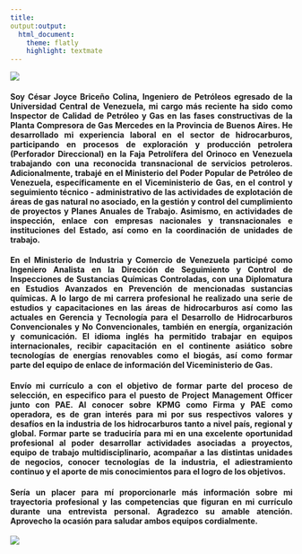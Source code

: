 ```yaml
---
title: 
output:output:
  html_document:
    theme: flatly
    highlight: textmate
---
```


<style>
body {
  text-align: justify;
}
</style>

![](IMA/presentacion.png)

#### Soy César Joyce Briceño Colina, Ingeniero de Petróleos egresado de la Universidad Central de Venezuela, mi cargo más reciente ha sido como Inspector de Calidad de Petróleo y Gas en las fases constructivas de la Planta Compresora de Gas Mercedes en la Provincia de Buenos Aires. He desarrollado mi experiencia laboral en el sector de hidrocarburos, participando en procesos de exploración y producción petrolera (Perforador Direccional) en la Faja Petrolífera del Orinoco en Venezuela trabajando con una reconocida transnacional de servicios petroleros. Adicionalmente, trabajé en el Ministerio del Poder Popular de Petróleo de Venezuela, específicamente en el Viceministerio de Gas, en el control y seguimiento técnico - administrativo de las actividades de explotación de áreas de gas natural no asociado, en la gestión y control del cumplimiento de proyectos y Planes Anuales de Trabajo. Asimismo, en actividades de inspección, enlace con empresas nacionales y transnacionales e instituciones del Estado, así como en la coordinación de unidades de trabajo.

#### En el Ministerio de Industria y Comercio de Venezuela participé como Ingeniero Analista  en la Dirección de Seguimiento y Control de Inspecciones de Sustancias Químicas Controladas, con una Diplomatura en Estudios Avanzados en Prevención de mencionadas sustancias químicas. A lo largo de mi carrera profesional he realizado una serie de estudios y capacitaciones en las áreas de hidrocarburos así como las actuales en Gerencia y Tecnología para el Desarrollo de Hidrocarburos Convencionales y No Convencionales, también en energía, organización y comunicación. El idioma inglés ha permitido trabajar en equipos internacionales, recibir capacitación en el continente asiático sobre tecnologías de energías renovables como el biogás, así como formar parte del equipo de enlace de información del Viceministerio de Gas.

#### Envío mi currículo a con el objetivo de formar parte del proceso de selección, en especifico para el puesto de Project Management Officer junto con PAE. Al conocer sobre KPMG como Firma y PAE como operadora, es de gran interés para mi por sus respectivos valores y desafíos en la industria de los hidrocarburos tanto a nivel país, regional y global. Formar parte se traduciría para mi en una excelente oportunidad profesional al poder desarrollar actividades asociadas a proyectos, equipo de trabajo multidisciplinario, acompañar a las distintas unidades de negocios, conocer tecnologías de la industria, el adiestramiento continuo y el aporte de mis conocimientos para el logro de los objetivos. 

#### Sería un placer para mí proporcionarle más información sobre mi trayectoria profesional y las competencias que figuran en mi currículo durante una entrevista personal. Agradezco su amable atención. Aprovecho la ocasión para saludar ambos equipos cordialmente.

![](IMA/Banner Linkedin.png)



